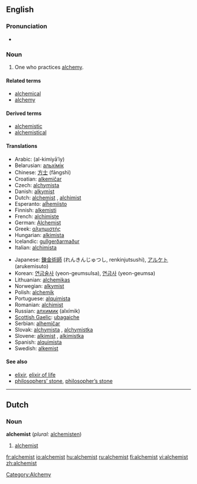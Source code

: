 ==English==

===Pronunciation===
*{{audio|en-us-alchemist.ogg|Audio (US)}}

===Noun===
{{en-noun}}

# One who practices [[alchemy]].

====Related terms====
*[[alchemical]]
*[[alchemy]]

====Derived terms====
*[[alchemistic]]
*[[alchemistical]]

====Translations====
{{trans-top|one who practices alchemy}}
*Arabic: {{Arab|[[الكيميائي]]}} (al-kimiyā’iy) {{m}}
*Belarusian: [[альхімік]] {{m}}
*Chinese: [[方士]] (fāngshì)
*Croatian: [[alkemičar]] {{m}}
*Czech: [[alchymista]] {{m}}
*Danish: [[alkymist]] {{c}}
*Dutch: [[#Dutch|alchemist]] {{c}}, [[alchimist]] {{c}}
*Esperanto: [[alĥemiisto]]
*Finnish: [[alkemisti]]
*French: [[alchimiste]] {{m}}
*German: [[Alchemist]] {{m}}
*Greek: [[αλχημιστής]] {{m}}
*Hungarian: [[alkimista]]
*Icelandic: [[gullgerðarmaður]] {{m}}
*Italian: [[alchimista]] {{m}}
{{trans-mid}}
*Japanese: [[錬金術師]] (れんきんじゅつし, renkinjutsushi), [[アルケト]] (arukemisuto)
*Korean: [[연금술사 ]] (yeon-geumsulsa), [[연금사]] (yeon-geumsa)
*Lithuanian: [[alchemikas]] {{g|Lithuanian}}
*Norwegian: [[alkymist]] {{c}}
*Polish: [[alchemik]] {{m}}
*Portuguese: [[alquimista]] {{m}}
*Romanian: [[alchimist]] {{m}}
*Russian: [[алхимик]] (alxímik) {{m}}
*[[Scottish Gaelic]]: [[ubagaiche]] {{m}}
*Serbian: [[alhemičar]] {{m}}
*Slovak: [[alchymista#Slovak|alchymista]] {{m}}, [[alchymistka#Slovak|alchymistka]] {{f}}
*Slovene: [[alkimist]] {{m}}, [[alkimistka]] {{f}}
*Spanish: [[alquimista]] {{m}}
*Swedish: [[alkemist]] {{c}}
{{trans-bottom}}

====See also====
*[[elixir]], [[elixir of life]]
*[[philosophers' stone|philosophers’ stone]], [[philosopher's stone|philosopher’s stone]]

----

==Dutch==

===Noun===
'''alchemist''' {{c}} (''plural:'' [[alchemisten]])

# [[#English|alchemist]]

[[Category:Alchemy]]

[[fr:alchemist]]
[[io:alchemist]]
[[hu:alchemist]]
[[ru:alchemist]]
[[fi:alchemist]]
[[vi:alchemist]]
[[zh:alchemist]]